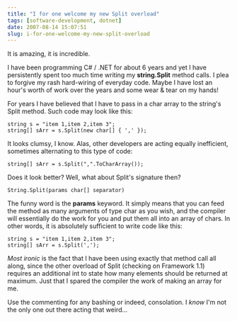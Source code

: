 ```yaml
---
title: "I for one welcome my new Split overload"
tags: [software-development, dotnet]
date: 2007-08-14 15:07:51
slug: i-for-one-welcome-my-new-split-overload
---
```


It is amazing, it is incredible.

I have been programming C# / .NET for about 6 years and yet I have persistently spent too much time writing my **string.Split** method calls. I plea to forgive my rash hard-wiring of everyday code. Maybe I have lost an hour's worth of work over the years and some wear & tear on my hands!

For years I have believed that I have to pass in a char array to the string's Split method. Such code may look like this:

    string s = "item 1,item 2,item 3";
    string[] sArr = s.Split(new char[] { ',' });

It looks clumsy, I know. Alas, other developers are acting equally inefficient, sometimes alternating to this type of code:

    string[] sArr = s.Split(",".ToCharArray());


Does it look better? Well, what about Split's signature then?

    String.Split(params char[] separator)

The funny word is the **params** keyword. It simply means that you can feed the method as many arguments of type char as you wish, and the compiler will essentially do the work for you and put them all into an array of chars. In other words, it is absolutely sufficient to write code like this:

    string s = "item 1,item 2,item 3";
    string[] sArr = s.Split(',');

_Most ironic_ is the fact that I have been using exactly that method call all along, since the other overload of Split (checking on Framework 1.1) requires an additional int to state how many elements should be returned at maximum. Just that I spared the compiler the work of making an array for me.

Use the commenting for any bashing or indeed, consolation. I _know_ I'm not the only one out there acting that weird...
